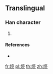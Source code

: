 {{character info/new}}
==Translingual==

===Han character===
{{Han char|rn=86|rad=火|as=09|sn=13|four=|canj=FYRN,FYRU}}

# {{defn|Han|sort=火09}}

====References====
* {{Han ref|kx=0678.161|hdz=80029.070|uh=7177|ud=29047}}

[[fr:煷]]
[[pl:煷]]
[[th:煷]]
[[zh:煷]]